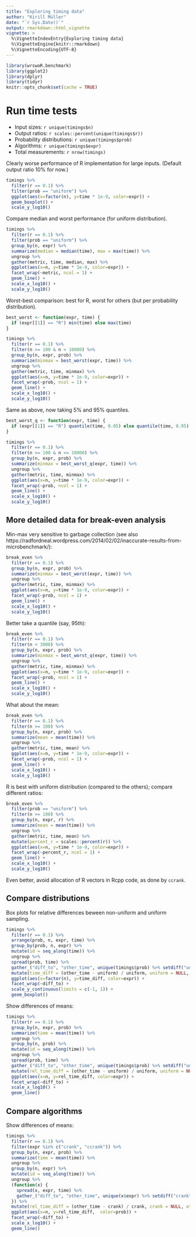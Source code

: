 ```yaml
---
title: "Exploring timing data"
author: "Kirill Müller"
date: "`r Sys.Date()`"
output: rmarkdown::html_vignette
vignette: >
  %\VignetteIndexEntry{Exploring timing data}
  %\VignetteEngine{knitr::rmarkdown}
  %\VignetteEncoding{UTF-8}
---
```



```r
library(wrswoR.benchmark)
library(ggplot2)
library(dplyr)
library(tidyr)
knitr::opts_chunk$set(cache = TRUE)
```

# Run time tests

- Input sizes: `r unique(timings$n)`
- Output ratios: `r scales::percent(unique(timings$r))`
- Probability distributions: `r unique(timings$prob)`
- Algorithms: `r unique(timings$expr)`
- Total measurements: `r nrow(timings)`

Clearly worse performance of R implementation for large inputs.
(Default output ratio 10% for now.)

```r
timings %>%
  filter(r == 0.1) %>%
  filter(prob == "uniform") %>%
  ggplot(aes(x=factor(n), y=time * 1e-9, color=expr)) +
  geom_boxplot() +
  scale_y_log10()
```

Compare median and worst performance (for uniform distribution).

```r
timings %>%
  filter(r == 0.1) %>%
  filter(prob == "uniform") %>%
  group_by(n, expr) %>%
  summarize(median = median(time), max = max(time)) %>%
  ungroup %>%
  gather(metric, time, median, max) %>%
  ggplot(aes(x=n, y=time * 1e-9, color=expr)) +
  facet_wrap(~metric, ncol = 1) +
  geom_line() +
  scale_x_log10() +
  scale_y_log10()
```

Worst-best comparison: best for R, worst for others (but per probability distribution).

```r
best_worst <- function(expr, time) {
  if (expr[[1]] == "R") min(time) else max(time)
}
```

```r
timings %>%
  filter(r == 0.1) %>%
  filter(n >= 100 & n < 10000) %>%
  group_by(n, expr, prob) %>%
  summarize(minmax = best_worst(expr, time)) %>%
  ungroup %>%
  gather(metric, time, minmax) %>%
  ggplot(aes(x=n, y=time * 1e-9, color=expr)) +
  facet_wrap(~prob, ncol = 1) +
  geom_line() +
  scale_x_log10() +
  scale_y_log10()
```

Same as above, now taking 5% and 95% quantiles.

```r
best_worst_q <- function(expr, time) {
  if (expr[[1]] == "R") quantile(time, 0.05) else quantile(time, 0.95)
}
```

```r
timings %>%
  filter(r == 0.1) %>%
  filter(n >= 100 & n <= 10000) %>%
  group_by(n, expr, prob) %>%
  summarize(minmax = best_worst_q(expr, time)) %>%
  ungroup %>%
  gather(metric, time, minmax) %>%
  ggplot(aes(x=n, y=time * 1e-9, color=expr)) +
  facet_wrap(~prob, ncol = 1) +
  geom_line() +
  scale_x_log10() +
  scale_y_log10()
```

## More detailed data for break-even analysis

Min-max very sensitive to garbage collection
(see also https://radfordneal.wordpress.com/2014/02/02/inaccurate-results-from-microbenchmark/):

```r
break_even %>%
  filter(r == 0.1) %>%
  group_by(n, expr, prob) %>%
  summarize(minmax = best_worst(expr, time)) %>%
  ungroup %>%
  gather(metric, time, minmax) %>%
  ggplot(aes(x=n, y=time * 1e-9, color=expr)) +
  facet_wrap(~prob, ncol = 1) +
  geom_line() +
  scale_x_log10() +
  scale_y_log10()
```

Better take a quantile (say, 95th):

```r
break_even %>%
  filter(r == 0.1) %>%
  filter(n < 3000) %>%
  group_by(n, expr, prob) %>%
  summarize(minmax = best_worst_q(expr, time)) %>%
  ungroup %>%
  gather(metric, time, minmax) %>%
  ggplot(aes(x=n, y=time * 1e-9, color=expr)) +
  facet_wrap(~prob, ncol = 1) +
  geom_line() +
  scale_x_log10() +
  scale_y_log10()
```

What about the mean:

```r
break_even %>%
  filter(r == 0.1) %>%
  filter(n >= 100) %>%
  group_by(n, expr, prob) %>%
  summarize(mean = mean(time)) %>%
  ungroup %>%
  gather(metric, time, mean) %>%
  ggplot(aes(x=n, y=time * 1e-9, color=expr)) +
  facet_wrap(~prob, ncol = 1) +
  geom_line() +
  scale_x_log10() +
  scale_y_log10()
```

R is best with uniform distribution (compared to the others);
compare different ratios:

```r
break_even %>%
  filter(prob == "uniform") %>%
  filter(n >= 100) %>%
  group_by(n, expr, r) %>%
  summarize(mean = mean(time)) %>%
  ungroup %>%
  gather(metric, time, mean) %>%
  mutate(percent_r = scales::percent(r)) %>%
  ggplot(aes(x=n, y=time * 1e-9, color=expr)) +
  facet_wrap(~percent_r, ncol = 1) +
  geom_line() +
  scale_x_log10() +
  scale_y_log10()
```


Even better, avoid allocation of R vectors in Rcpp code, as done by `ccrank`.


## Compare distributions

Box plots for relative differences beween non-uniform and uniform sampling.

```r
timings %>%
  filter(r == 0.1) %>%
  arrange(prob, n, expr, time) %>%
  group_by(prob, n, expr) %>%
  mutate(id = seq_along(time)) %>%
  ungroup %>%
  spread(prob, time) %>%
  gather_("diff_to", "other_time", unique(timings$prob) %>% setdiff("uniform")) %>%
  mutate(time_diff = (other_time - uniform) / uniform, uniform = NULL, other_time = NULL) %>%
  ggplot(aes(x=factor(n), y=time_diff, color=expr)) +
  facet_wrap(~diff_to) +
  scale_y_continuous(limits = c(-1, 1)) +
  geom_boxplot()
```


Show differences of means:

```r
timings %>%
  filter(r == 0.1) %>%
  group_by(n, expr, prob) %>%
  summarize(time = mean(time)) %>%
  ungroup %>%
  group_by(n, prob) %>%
  mutate(id = seq_along(time)) %>%
  ungroup %>%
  spread(prob, time) %>%
  gather_("diff_to", "other_time", unique(timings$prob) %>% setdiff("uniform")) %>%
  mutate(rel_time_diff = (other_time - uniform) / uniform, uniform = NULL, other_time = NULL) %>%
  ggplot(aes(x=n, y=rel_time_diff, color=expr)) +
  facet_wrap(~diff_to) +
  scale_x_log10() +
  geom_line()
```



## Compare algorithms

Show differences of means:

```r
timings %>%
  filter(r == 0.1) %>%
  filter(expr %in% c("crank", "ccrank")) %>%
  group_by(n, expr, prob) %>%
  summarize(time = mean(time)) %>%
  ungroup %>%
  group_by(n, expr) %>%
  mutate(id = seq_along(time)) %>%
  ungroup %>%
  (function(x) {
    spread(x, expr, time) %>%
    gather_("diff_to", "other_time", unique(x$expr) %>% setdiff("crank"))
  }) %>%
  mutate(rel_time_diff = (other_time - crank) / crank, crank = NULL, other_time = NULL) %>%
  ggplot(aes(x=n, y=rel_time_diff,  color=prob)) +
  facet_wrap(~diff_to) +
  scale_x_log10() +
  geom_line()
```
